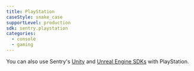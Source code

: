 ```yaml
---
title: PlayStation
caseStyle: snake_case
supportLevel: production
sdk: sentry.playstation
categories:
  - console
  - gaming
---
```


<Include name="console-intro/playstation" />

You can also use Sentry's [Unity](/platforms/unity/game-consoles/) and [Unreal Engine SDKs](/platforms/unity/game-consoles/) with PlayStation.
